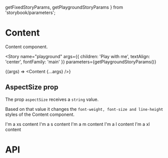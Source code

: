   getFixedStoryParams,
  getPlaygroundStoryParams
} from 'storybook/parameters';

<Meta title="Components/Content" component={Content} />

# Content

Content component.

<Story
  name="playground"
  args={{ children: 'Play with me', textAlign: 'center', fontFamily: 'main' }}
  parameters={getPlaygroundStoryParams()}
>
  {(args) => <Content {...args} />}
</Story>

## AspectSize prop

The prop `aspectSize` receives a `string` value.

Based on that value it changes the `font-weight, font-size and line-height` styles of the Content component.

<Canvas>
  <Story name="xs" parameters={getFixedStoryParams()}>
    <Content aspectSize="xs">I'm a xs content</Content>
  </Story>
  <Story name="s" parameters={getFixedStoryParams()}>
    <Content aspectSize="s">I'm a s content</Content>
  </Story>
  <Story name="m" parameters={getFixedStoryParams()}>
    <Content aspectSize="m">I'm a m content</Content>
  </Story>
  <Story name="l" parameters={getFixedStoryParams()}>
    <Content aspectSize="l">I'm a l content</Content>
  </Story>
  <Story name="xl" parameters={getFixedStoryParams()}>
    <Content aspectSize="xl">I'm a xl content</Content>
  </Story>
</Canvas>

# API

<ArgsTable of={Content} />
